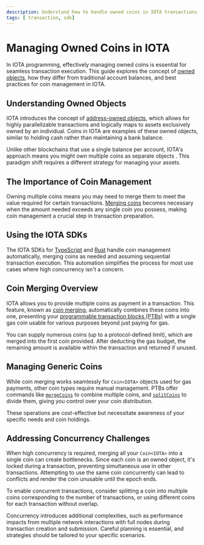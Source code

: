 ```yaml
---
description: Understand how to handle owned coins in IOTA transactions and programmable transaction block development.
tags: [ transaction, sdk]
---
```


# Managing Owned Coins in IOTA

In IOTA programming, effectively managing owned coins is essential for seamless transaction execution.
This guide explores the concept of [owned objects](../../objects/object-ownership/address-owned.mdx),
how they differ from traditional account balances, and best practices for coin management in IOTA.

## Understanding Owned Objects

IOTA introduces the concept of [address-owned objects](../../objects/object-ownership/address-owned.mdx),
which allows for highly parallelizable transactions and logically maps to assets exclusively owned by an individual. 
Coins in IOTA are examples of these owned objects, similar to holding cash rather than maintaining a bank balance.

Unlike other blockchains that use a single balance per account,
IOTA's approach means you might own multiple coins as separate objects .
This paradigm shift requires a different strategy for managing your assets.

## The Importance of Coin Management

Owning multiple coins means you may need to merge them to meet the value required for certain transactions.
[Merging coins](#coin-merging-overview) becomes necessary when the amount needed exceeds any single coin you possess,
making coin management a crucial step in transaction preparation.

## Using the IOTA SDKs

The IOTA SDKs for [TypeScript](../../../../ts-sdk/typescript/index.mdx) and [Rust](../../../../references/rust-sdk.mdx) handle coin management automatically,
merging coins as needed and assuming sequential transaction execution.
This automation simplifies the process for most use cases where high concurrency isn't a concern.

## Coin Merging Overview

IOTA allows you to provide multiple coins as payment in a transaction.
This feature, known as [coin merging](optimizing-gas-with-coin-merging.mdx),
automatically combines these coins into one,
presenting your [programmable transaction blocks (PTBs)](programmable-transaction-blocks) with a single gas coin 
usable for various purposes beyond just paying for gas.

You can supply numerous coins (up to a protocol-defined limit), which are merged into the first coin provided.
After deducting the gas budget, the remaining amount is available within the transaction and returned if unused.

## Managing Generic Coins

While coin merging works seamlessly for `Coin<IOTA>` objects used for gas payments,
other coin types require manual management.
PTBs offer commands like [`mergeCoins`](programmable-transaction-blocks#mergecoins) to combine multiple coins,
and [`splitCoins`](programmable-transaction-blocks#splitcoins) to divide them, giving you control over your coin distribution.

These operations are cost-effective but necessitate awareness of your specific needs and coin holdings.

## Addressing Concurrency Challenges

When high concurrency is required, merging all your `Coin<IOTA>` into a single coin can create bottlenecks.
Since each coin is an owned object, it's locked during a transaction, preventing simultaneous use in other transactions.
Attempting to use the same coin concurrently can lead to conflicts and render the coin unusable until the epoch ends.

To enable concurrent transactions,
consider splitting a coin into multiple coins corresponding to the number of transactions,
or using different coins for each transaction without overlap.

Concurrency introduces additional complexities,
such as performance impacts from multiple network interactions with full nodes during transaction creation and submission.
Careful planning is essential, and strategies should be tailored to your specific scenarios.

<Quiz questions={questions} />
